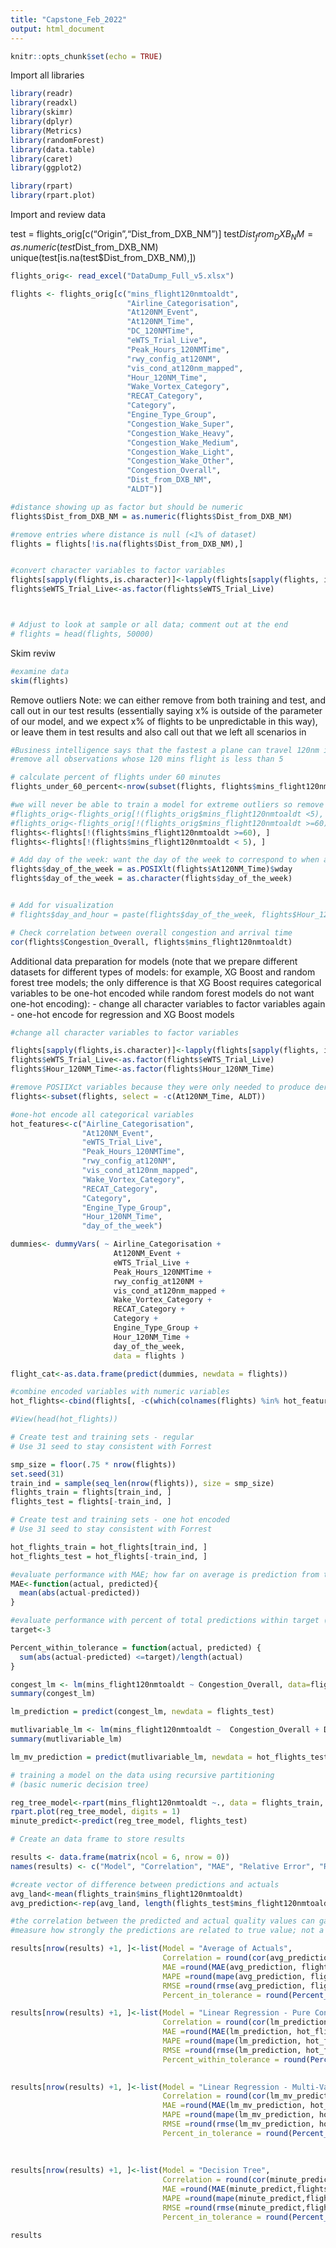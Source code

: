 ```yaml
---
title: "Capstone_Feb_2022"
output: html_document
---
```


```r
knitr::opts_chunk$set(echo = TRUE)
```

Import all libraries

```r
library(readr)
library(readxl)
library(skimr)
library(dplyr)
library(Metrics)
library(randomForest)
library(data.table)
library(caret)
library(ggplot2)

library(rpart)
library(rpart.plot)
```


Import and review data

test = flights_orig[c("Origin","Dist_from_DXB_NM")]
test$Dist_from_DXB_NM = as.numeric(test$Dist_from_DXB_NM)
unique(test[is.na(test$Dist_from_DXB_NM),])


```r
flights_orig<- read_excel("DataDump_Full_v5.xlsx")

flights <- flights_orig[c("mins_flight120nmtoaldt",
                          "Airline_Categorisation",
                          "At120NM_Event",
                          "At120NM_Time",
                          "DC_120NMTime",
                          "eWTS_Trial_Live",
                          "Peak_Hours_120NMTime",
                          "rwy_config_at120NM",
                          "vis_cond_at120nm_mapped",
                          "Hour_120NM_Time",
                          "Wake_Vortex_Category",
                          "RECAT_Category",
                          "Category", 
                          "Engine_Type_Group",
                          "Congestion_Wake_Super", 
                          "Congestion_Wake_Heavy",
                          "Congestion_Wake_Medium",
                          "Congestion_Wake_Light",
                          "Congestion_Wake_Other",
                          "Congestion_Overall",
                          "Dist_from_DXB_NM",
                          "ALDT")]

#distance showing up as factor but should be numeric
flights$Dist_from_DXB_NM = as.numeric(flights$Dist_from_DXB_NM)

#remove entries where distance is null (<1% of dataset)
flights = flights[!is.na(flights$Dist_from_DXB_NM),]


#convert character variables to factor variables
flights[sapply(flights,is.character)]<-lapply(flights[sapply(flights, is.character)], as.factor)
flights$eWTS_Trial_Live<-as.factor(flights$eWTS_Trial_Live)



# Adjust to look at sample or all data; comment out at the end
# flights = head(flights, 50000)
```


Skim reviw
```r
#examine data
skim(flights)

```


Remove outliers
Note: we can either remove from both training and test, and call out in our test results (essentially saying x% is outside of the parameter of our model, and we expect x% of flights to be unpredictable in this way), or leave them in test results and also call out that we left all scenarios in

```r
#Business intelligence says that the fastest a plane can travel 120nm is 5 mins. 
#remove all observations whose 120 mins flight is less than 5

# calculate percent of flights under 60 minutes
flights_under_60_percent<-nrow(subset(flights, flights$mins_flight120nmtoaldt<60))/length(flights_orig$mins_flight120nmtoaldt)

#we will never be able to train a model for extreme outliers so remove those as well
#flights_orig<-flights_orig[!(flights_orig$mins_flight120nmtoaldt <5), ] #why touch the original?
#flights_orig<-flights_orig[!(flights_orig$mins_flight120nmtoaldt >=60), ] #why touch the original?
flights<-flights[!(flights$mins_flight120nmtoaldt >=60), ]
flights<-flights[!(flights$mins_flight120nmtoaldt < 5), ]

```



```r

# Add day of the week: want the day of the week to correspond to when at 120nm
flights$day_of_the_week = as.POSIXlt(flights$At120NM_Time)$wday
flights$day_of_the_week = as.character(flights$day_of_the_week)


# Add for visualization
# flights$day_and_hour = paste(flights$day_of_the_week, flights$Hour_120NM_Time)
```


```r

# Check correlation between overall congestion and arrival time
cor(flights$Congestion_Overall, flights$mins_flight120nmtoaldt)

```


Additional data preparation for models (note that we prepare different datasets for different types of models: for example, XG Boost and random forest tree models; the only difference is that XG Boost requires categorical variables to be one-hot encoded while random forest models do not want one-hot encoding):
 - change all character variables to factor variables again
 - one-hot encode for regression and XG Boost models

```r

#change all character variables to factor variables

flights[sapply(flights,is.character)]<-lapply(flights[sapply(flights, is.character)], as.factor)
flights$eWTS_Trial_Live<-as.factor(flights$eWTS_Trial_Live)
flights$Hour_120NM_Time<-as.factor(flights$Hour_120NM_Time)

#remove POSIIXct variables because they were only needed to produce derived variables & offer no predictive value
flights<-subset(flights, select = -c(At120NM_Time, ALDT))

#one-hot encode all categorical variables
hot_features<-c("Airline_Categorisation",
                "At120NM_Event", 
                "eWTS_Trial_Live",
                "Peak_Hours_120NMTime",
                "rwy_config_at120NM",
                "vis_cond_at120nm_mapped",
                "Wake_Vortex_Category", 
                "RECAT_Category",
                "Category",
                "Engine_Type_Group",
                "Hour_120NM_Time",
                "day_of_the_week")

dummies<- dummyVars( ~ Airline_Categorisation + 
                       At120NM_Event + 
                       eWTS_Trial_Live + 
                       Peak_Hours_120NMTime + 
                       rwy_config_at120NM + 
                       vis_cond_at120nm_mapped + 
                       Wake_Vortex_Category + 
                       RECAT_Category + 
                       Category + 
                       Engine_Type_Group + 
                       Hour_120NM_Time +
                       day_of_the_week, 
                       data = flights )

flight_cat<-as.data.frame(predict(dummies, newdata = flights))

#combine encoded variables with numeric variables
hot_flights<-cbind(flights[, -c(which(colnames(flights) %in% hot_features))],flight_cat)

#View(head(hot_flights))

```


```r
# Create test and training sets - regular
# Use 31 seed to stay consistent with Forrest

smp_size = floor(.75 * nrow(flights))
set.seed(31)
train_ind = sample(seq_len(nrow(flights)), size = smp_size)
flights_train = flights[train_ind, ]
flights_test = flights[-train_ind, ]

# Create test and training sets - one hot encoded
# Use 31 seed to stay consistent with Forrest

hot_flights_train = hot_flights[train_ind, ]
hot_flights_test = hot_flights[-train_ind, ]

```

```r

#evaluate performance with MAE; how far on average is prediction from true value
MAE<-function(actual, predicted){
  mean(abs(actual-predicted))
}

#evaluate performance with percent of total predictions within target (3)
target<-3

Percent_within_tolerance = function(actual, predicted) {
  sum(abs(actual-predicted) <=target)/length(actual)
}

```




```r

congest_lm <- lm(mins_flight120nmtoaldt ~ Congestion_Overall, data=flights_train)
summary(congest_lm)

lm_prediction = predict(congest_lm, newdata = flights_test)

```


```r

mutlivariable_lm <- lm(mins_flight120nmtoaldt ~  Congestion_Overall + Dist_from_DXB_NM + Airline_Categorisation.UAE + At120NM_Event.EES1.NAS + At120NM_Event.ENR1.NAS + At120NM_Event.EST1.NAS + `Peak_Hours_120NMTime.Off-Peak Hours` + eWTS_Trial_Live.1 + vis_cond_at120nm_mapped.Mediocre + vis_cond_at120nm_mapped.Poor + Wake_Vortex_Category.M + Wake_Vortex_Category.H + Wake_Vortex_Category.J + `rwy_config_at120NM.30R ARR 30L DEP` + `rwy_config_at120NM.Dual Runway 12` + `rwy_config_at120NM.Dual Runway 30` + `rwy_config_at120NM.Single Runway 12R` + `rwy_config_at120NM.Single Runway 30L` + day_of_the_week.0 + day_of_the_week.1 + day_of_the_week.2 + day_of_the_week.3 + day_of_the_week.4 + day_of_the_week.5, data=hot_flights_train)
summary(mutlivariable_lm)

lm_mv_prediction = predict(mutlivariable_lm, newdata = hot_flights_test)


```


```r
# training a model on the data using recursive partitioning 
# (basic numeric decision tree)

reg_tree_model<-rpart(mins_flight120nmtoaldt ~., data = flights_train, cp=0.009)
rpart.plot(reg_tree_model, digits = 1)
minute_predict<-predict(reg_tree_model, flights_test)
```


```r
# Create an data frame to store results

results <- data.frame(matrix(ncol = 6, nrow = 0))
names(results) <- c("Model", "Correlation", "MAE", "Relative Error", "RMSE", "% in Target")

#create vector of difference between predictions and actuals
avg_land<-mean(flights_train$mins_flight120nmtoaldt)
avg_prediction<-rep(avg_land, length(flights_test$mins_flight120nmtoaldt))

#the correlation between the predicted and actual quality values can gauge performance
#measure how strongly the predictions are related to true value; not a measure of how far off the predictions were from true values.

results[nrow(results) +1, ]<-list(Model = "Average of Actuals",
                                  Correlation = round(cor(avg_prediction,flights_test$mins_flight120nmtoaldt),1),
                                  MAE =round(MAE(avg_prediction, flights_test$mins_flight120nmtoaldt),1),
                                  MAPE =round(mape(avg_prediction, flights_test$mins_flight120nmtoaldt)*100,1),
                                  RMSE =round(rmse(avg_prediction, flights_test$mins_flight120nmtoaldt),1),
                                  Percent_in_tolerance = round(Percent_within_tolerance(flights_test$mins_flight120nmtoaldt, avg_prediction)*100,1))

results[nrow(results) +1, ]<-list(Model = "Linear Regression - Pure Congestion",
                                  Correlation = round(cor(lm_prediction,hot_flights_test$mins_flight120nmtoaldt),1),
                                  MAE =round(MAE(lm_prediction, hot_flights_test$mins_flight120nmtoaldt),1),
                                  MAPE =round(mape(lm_prediction, hot_flights_test$mins_flight120nmtoaldt)*100,1),
                                  RMSE =round(rmse(lm_prediction, hot_flights_test$mins_flight120nmtoaldt),1),
                                  Percent_within_tolerance = round(Percent_within_tolerance(hot_flights_test$mins_flight120nmtoaldt, lm_prediction)*100,1))

                                
results[nrow(results) +1, ]<-list(Model = "Linear Regression - Multi-Variable",
                                  Correlation = round(cor(lm_mv_prediction,hot_flights_test$mins_flight120nmtoaldt),1),
                                  MAE =round(MAE(lm_mv_prediction, hot_flights_test$mins_flight120nmtoaldt),1),
                                  MAPE =round(mape(lm_mv_prediction, hot_flights_test$mins_flight120nmtoaldt)*100,1),
                                  RMSE =round(rmse(lm_mv_prediction, hot_flights_test$mins_flight120nmtoaldt),1),
                                  Percent_in_tolerance = round(Percent_within_tolerance(hot_flights_test$mins_flight120nmtoaldt, lm_mv_prediction)*100,1))
                              
                                  
        
results[nrow(results) +1, ]<-list(Model = "Decision Tree",
                                  Correlation = round(cor(minute_predict,flights_test$mins_flight120nmtoaldt),1),
                                  MAE =round(MAE(minute_predict,flights_test$mins_flight120nmtoaldt),1),
                                  MAPE =round(mape(minute_predict,flights_test$mins_flight120nmtoaldt)*100,1),
                                  RMSE =round(rmse(minute_predict,flights_test$mins_flight120nmtoaldt),1),
                                  Percent_in_tolerance = round(Percent_within_tolerance(flights_test$mins_flight120nmtoaldt, minute_predict)*100,1))

results
```
